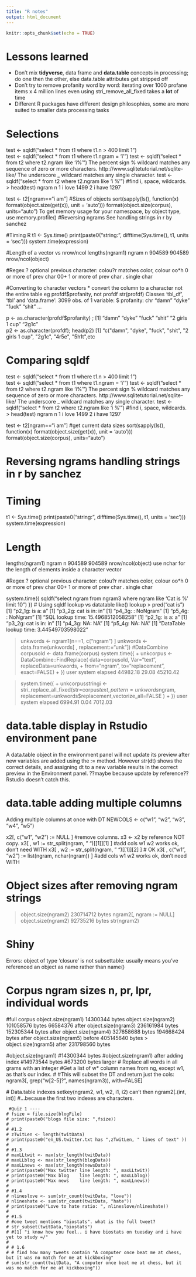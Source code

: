 ```yaml
---
title: "R notes"
output: html_document
---
```


```r
knitr::opts_chunk$set(echo = TRUE)
```
# Lessons learned

  - Don't mix **tidyverse**, data frame and **data.table** concepts in processing; do one then the other, else data.table attributes get stripped off
  - Don't try to remove profanity word by word: iterating over 1000 profane items x 4 million lines even using stri_remove_all_fixed takes a **lot** of time
  - Different R packages have different design philosophies, some are more suited to smaller data processing tasks
  
# Selections
test <- sqldf("select * from t1 where t1.n > 400 limit 1")  
test <- sqldf("select * from t1 where t1.ngram = 'i' ")
test <- sqldf("select * from t2 where t2.ngram like 'i%' ")
    The percent sign % wildcard matches any sequence of zero or more characters. http://www.sqlitetutorial.net/sqlite-like/
    The underscore _ wildcard matches any single character.
test <- sqldf("select * from t2 where t2.ngram like 'i %' ")  #find i, space, wildcards.
> head(test)
    ngram    n
1  i love 1499
2  i have 1297

test <- t2[ngram=="i am"]
#Sizes of objects
  sort(sapply(ls(), function(x) format(object.size(get(x)), unit = 'auto')))
  format(object.size(corpus), units="auto")
  To get memory usage for your namespace, by object type, use memory.profile()
#Reversing ngrams 
  See handling strings in r by sanchez
  
#Timing R
  t1 <- Sys.time()
  print(paste0("string: ", difftime(Sys.time(), t1, units = 'sec')))
  system.time(expression)
  
#Length of a vector vs nrow/ncol
 lengths(ngram1)
   ngram      n 
  904589 904589 
  nrow/ncol(object)
  
#Regex 
? optional previous character: colou?r matches color, colour
oo*h 0 or more of prev char
00+  1 or more of prev char
. single char

#Converting to character vectors
* convert the column to a character not the entire table eg profdf$profanity, not profdf
str(profdf)
Classes ‘tbl_df’, ‘tbl’ and 'data.frame':	3099 obs. of  1 variable:
 $ profanity: chr  "damn" "dyke" "fuck" "shit" ...

p <- as.character(profdf$profanity) ; 
[1] "damn"          "dyke"          "fuck"          "shit"          "2 girls 1 cup" "2g1c"         
p2 <- as.character(profdf); head(p2)
[1] "c(\"damn\", \"dyke\", \"fuck\", \"shit\", \"2 girls 1 cup\", \"2g1c\", \"4r5e\", \"5h1t\",etc

# Comparing sqldf
test <- sqldf("select * from t1 where t1.n > 400 limit 1")  
test <- sqldf("select * from t1 where t1.ngram = 'i' ")
test <- sqldf("select * from t2 where t2.ngram like 'i%' ")
    The percent sign % wildcard matches any sequence of zero or more characters. http://www.sqlitetutorial.net/sqlite-like/
    The underscore _ wildcard matches any single character.
test <- sqldf("select * from t2 where t2.ngram like 'i %' ")  #find i, space, wildcards.
> head(test)
    ngram    n
1  i love 1499
2  i have 1297

test <- t2[ngram=="i am"]
#get current data sizes
  sort(sapply(ls(), function(x) format(object.size(get(x)), unit = 'auto')))
  format(object.size(corpus), units="auto")

# Reversing ngrams handling strings in r by sanchez
# Timing
  t1 <- Sys.time()
  print(paste0("string: ", difftime(Sys.time(), t1, units = 'sec')))
  system.time(expression)
  
# Length

 lengths(ngram1)
  ngram      n 
  904589 904589 
  nrow/ncol(object)
  use nchar for the length of elements inside a character vector
  
#Regex
? optional previous character: colou?r matches color, colour
oo*h 0 or more of prev char
00+  1 or more of prev char
. single char


system.time({
 sqldf("select ngram from ngram3 where ngram like 'Cat is %' limit 10")
})
# Using sqldf lookup vs datatable like() lookup
> pred("cat is")
[1] "p2_1g: is a: a"
[1] "p3_2g: cat is in: in"
[1] "p4_3g: : NoNgram"
[1] "p5_4g: : NoNgram"
[1] "SQL lookup time: 15.4968512058258"
[1] "p2_1g: is a: a"
[1] "p3_2g: cat is in: in"
[1] "p4_3g: NA: NA"
[1] "p5_4g: NA: NA"
[1] "DataTable lookup time: 3.44549703598022"


> unkwords <- ngram1[n==1, c("ngram") ]
>   unkwords <- data.frame(unkwords[ , replacement:="unk"]) #DataCombine
>   corpusold <- data.frame(corpus)
> system.time({
+   unkcorpus <- DataCombine::FindReplace( data=corpusold, Var="text", replaceData=unkwords,
+                             from="ngram", to="replacement", exact=FALSE)
+   })
    user   system  elapsed 
44982.18    29.08 45210.42 

> system.time({
+   unkcorpusstringi <- stri_replace_all_fixed(str=corpus$text, pattern=unkwords$ngram, replacement=unkwords$replacement,vectorize_all=FALSE )
+   })
   user  system elapsed 
6994.91    0.04 7012.03 

# data.table display in Rstudio environment pane
A data.table object in the environment panel will not update its preview after new variables are added using the := method. However str(dt) shows the correct details, and assigning dt to a new variable results in the correct preview in the Environment panel. ??maybe because update by reference?? Rstudio doesn't catch this.

# data.table adding multiple columns
Adding multiple columns at once with DT
NEWCOLS <- c("w1", "w2", "w3", "w4", "w5")

x2[, c("w1", "w2") := NULL ]         #remove columns. x3 <- x2 by reference NOT copy.
x3[ , w1 := str_split(ngram, " ")[[1]][1] ]  #add cols w1 w2 works ok, don't need WITH
x3[ , w2 := str_split(ngram, " ")[[1]][2] ] 
# OK x3[ , c("w1", "w2") := list(ngram, nchar(ngram)) ]  #add cols w1 w2 works ok, don't need WITH

# Object sizes after removing ngram strings
> object.size(ngram2)
230714712 bytes
> ngram2[, ngram := NULL]
> object.size(ngram2)
92735216 bytes
> str(ngram2)

# Shiny
Errors:
object of type 'closure' is not subsettable: usually means you've referenced an object as name rather than name()

# Corpus ngram sizes n, pr, lpr, individual words
#full corpus
object.size(ngram1)
14300344 bytes
object.size(ngram2)
101058576 bytes
 66584376 after
object.size(ngram3)
236161984 bytes
152305344 bytes after
object.size(ngram4)
327658688 bytes
194668424 bytes after
object.size(ngram5) before
405145640 bytes
> object.size(ngram5) after
231798560 bytes

  #object.size(ngram1)
  #14300344 bytes
  #object.size(ngram1) after adding index
  #14973544 bytes     #673200 bytes larger
  # Replace all words in all grams with an integer
  #Get a list of w* column names from ng, except w1, as that's our index.
  #  #This will subset the DT and return just the cols: ngram3[, grep("w[2-5]?", names(ngram3)), with=FALSE]
  
  # Data.table indexes
   setkey(ngram2, w1, w2, i1, i2)
   can't then ngram2[.(int, int)] #...because the first two indexes are characters.
   
     #Quiz 1 ----
    # fsize = file.size(blogFile)
    # print(paste0("blogs file size: ",fsize))
    # 
    # #1.2
    # zTwitLen <- length(twitData)
    # print(paste0("en_US.twitter.txt has ",zTwitLen, " lines of text" ))
    # 
    # #1.3
    # maxLLtwit <- max(str_length(twitData))
    # maxLLblog <- max(str_length(blogData))
    # maxLLnews <- max(str_length(newsData))
    # print(paste0("Max twitter line length: ", maxLLtwit))
    # print(paste0("Max blog    line length: ", maxLLblog))
    # print(paste0("Max news    line length: ", maxLLnews))
    # 
    # #1.4
    # nlineslove <- sum(str_count(twitData, "love")) 
    # nlineshate <- sum(str_count(twitData, "hate")) 
    # print(paste0("Love to hate ratio: ", nlineslove/nlineshate))
    # 
    # #1.5
    # #one tweet mentions "biostats". what is the full tweet?
    # str_subset(twitData,"biostats")
    # #[1] "i know how you feel.. i have biostats on tuesday and i have yet to study =/"
    # 
    # # 1.6
    # # find how many tweets contain "A computer once beat me at chess, but it was no match for me at kickboxing"
    # sum(str_count(twitData, "A computer once beat me at chess, but it was no match for me at kickboxing"))
